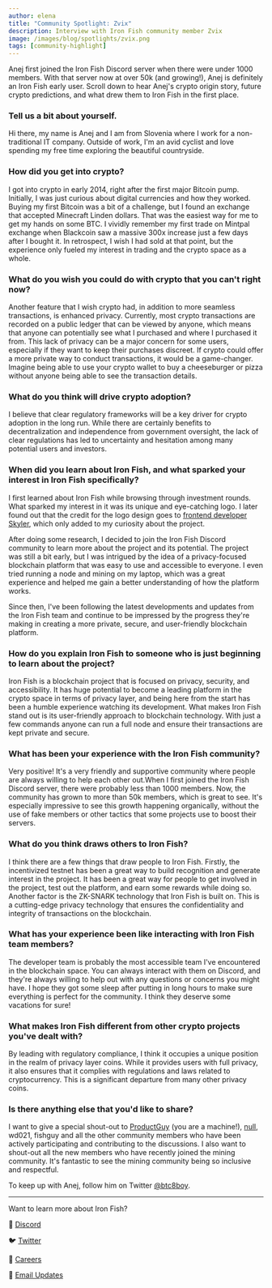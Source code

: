 ```yaml
---
author: elena
title: "Community Spotlight: Zvix"
description: Interview with Iron Fish community member Zvix
image: /images/blog/spotlights/zvix.png
tags: [community-highlight]
---
```


Anej first joined the Iron Fish Discord server when there were under 1000 members. With that server now at over 50k (and growing!), Anej is definitely an Iron Fish early user. Scroll down to hear Anej's crypto origin story, future crypto predictions, and what drew them to Iron Fish in the first place.

### Tell us a bit about yourself.

Hi there, my name is Anej and I am from Slovenia where I work for a non-traditional IT company. Outside of work, I'm an avid cyclist and love spending my free time exploring the beautiful countryside.

### How did you get into crypto?

I got into crypto in early 2014, right after the first major Bitcoin pump. Initially, I was just curious about digital currencies and how they worked. Buying my first Bitcoin was a bit of a challenge, but I found an exchange that accepted Minecraft Linden dollars. That was the easiest way for me to get my hands on some BTC. I vividly remember my first trade on Mintpal exchange when Blackcoin saw a massive 300x increase just a few days after I bought it. In retrospect, I wish I had sold at that point, but the experience only fueled my interest in trading and the crypto space as a whole.

### What do you wish you could do with crypto that you can't right now?

Another feature that I wish crypto had, in addition to more seamless transactions, is enhanced privacy. Currently, most crypto transactions are recorded on a public ledger that can be viewed by anyone, which means that anyone can potentially see what I purchased and where I purchased it from. This lack of privacy can be a major concern for some users, especially if they want to keep their purchases discreet. If crypto could offer a more private way to conduct transactions, it would be a game-changer. Imagine being able to use your crypto wallet to buy a cheeseburger or pizza without anyone being able to see the transaction details.

### What do you think will drive crypto adoption?

I believe that clear regulatory frameworks will be a key driver for crypto adoption in the long run. While there are certainly benefits to decentralization and independence from government oversight, the lack of clear regulations has led to uncertainty and hesitation among many potential users and investors.

### When did you learn about Iron Fish, and what sparked your interest in Iron Fish specifically?

I first learned about Iron Fish while browsing through investment rounds. What sparked my interest in it was its unique and eye-catching logo. I later found out that the credit for the logo design goes to [frontend developer Skyler](https://ironfish.network/learn/blog/2023-04-14-website-launch), which only added to my curiosity about the project. 

After doing some research, I decided to join the Iron Fish Discord community to learn more about the project and its potential. The project was still a bit early, but I was intrigued by the idea of a privacy-focused blockchain platform that was easy to use and accessible to everyone. I even tried running a node and mining on my laptop, which was a great experience and helped me gain a better understanding of how the platform works. 

Since then, I've been following the latest developments and updates from the Iron Fish team and continue to be impressed by the progress they're making in creating a more private, secure, and user-friendly blockchain platform.

### How do you explain Iron Fish to someone who is just beginning to learn about the project?

Iron Fish is a blockchain project that is focused on privacy, security, and accessibility. It has huge potential to become a leading platform in the crypto space in terms of privacy layer, and being here from the start has been a humble experience watching its development. What makes Iron Fish stand out is its user-friendly approach to blockchain technology. With just a few commands anyone can run a full node and ensure their transactions are kept private and secure.

### What has been your experience with the Iron Fish community?

Very positive! It's a very friendly and supportive community where people are always willing to help each other out.When I first joined the Iron Fish Discord server, there were probably less than 1000 members. Now, the community has grown to more than 50k members, which is great to see. It's especially impressive to see this growth happening organically, without the use of fake members or other tactics that some projects use to boost their servers.

### What do you think draws others to Iron Fish?

I think there are a few things that draw people to Iron Fish. Firstly, the incentivized testnet has been a great way to build recognition and generate interest in the project. It has been a great way for people to get involved in the project, test out the platform, and earn some rewards while doing so. Another factor is the ZK-SNARK technology that Iron Fish is built on. This is a cutting-edge privacy technology that ensures the confidentiality and integrity of transactions on the blockchain.

### What has your experience been like interacting with Iron Fish team members?

The developer team is probably the most accessible team I've encountered in the blockchain space. You can always interact with them on Discord, and they're always willing to help out with any questions or concerns you might have. I hope  they got some sleep after  putting in long hours to make sure everything is perfect for the community. I think they deserve some vacations for sure!

### What makes Iron Fish different from other crypto projects you've dealt with?

By leading with regulatory compliance, I think it occupies a unique position in the realm of privacy layer coins. While it provides users with full privacy, it also ensures that it complies with regulations and laws related to cryptocurrency. This is a significant departure from many other privacy coins.

### Is there anything else that you'd like to share?

I want to give a special shout-out to [ProductGuy](https://ironfish.network/learn/blog/2023-02-10-community-spotlight-productguy) (you are a machine!), [null](https://ironfish.network/learn/blog/2023-03-29-community-spotlight-null), wd021, fishguy and all the other community members who have been actively participating and contributing to the discussions. I also want to shout-out all the new members who have recently joined the mining community. It's fantastic to see the mining community being so inclusive and respectful.

To keep up with Anej, follow him on Twitter [@btc8boy](https://twitter.com/btc8boy).

---

Want to learn more about Iron Fish?

🎤 [Discord](https://discord.ironfish.network/)

🐦 [Twitter](https://twitter.com/ironfishcrypto)

🚀 [Careers](https://ironfish.network/careers)

📧 [Email Updates](https://ironfish.network/#email-signup)
